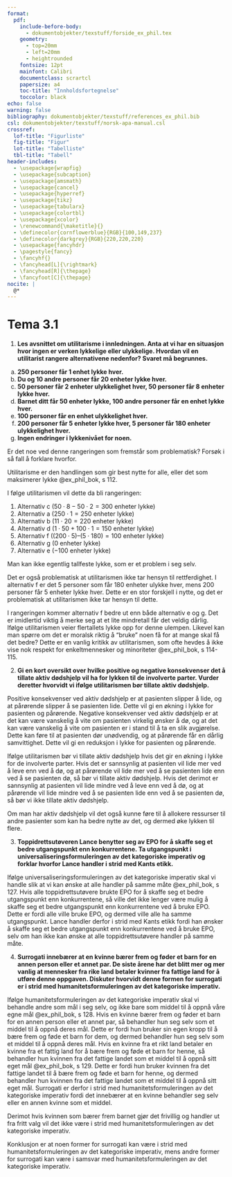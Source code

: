 ```yaml
---
format: 
  pdf:
    include-before-body:
      - dokumentobjekter/texstuff/forside_ex_phil.tex  
    geometry:
      - top=20mm
      - left=20mm
      - heightrounded
    fontsize: 12pt
    mainfont: Calibri
    documentclass: scrartcl
    papersize: a4
    toc-title: "Innholdsfortegnelse"
    toccolor: black
echo: false
warning: false
bibliography: dokumentobjekter/texstuff/references_ex_phil.bib
csl: dokumentobjekter/texstuff/norsk-apa-manual.csl
crossref: 
  lof-title: "Figurliste"
  fig-title: "Figur"
  lot-title: "Tabelliste"
  tbl-title: "Tabell"
header-includes:
  - \usepackage{wrapfig}
  - \usepackage{subcaption}
  - \usepackage{amsmath}
  - \usepackage{cancel}
  - \usepackage{hyperref}
  - \usepackage{tikz}
  - \usepackage{tabularx}
  - \usepackage{colortbl}
  - \usepackage{xcolor}
  - \renewcommand{\maketitle}{}
  - \definecolor{cornflowerblue}{RGB}{100,149,237}
  - \definecolor{darkgrey}{RGB}{220,220,220}
  - \usepackage{fancyhdr}
  - \pagestyle{fancy}
  - \fancyhf{} 
  - \fancyhead[L]{\rightmark}
  - \fancyhead[R]{\thepage}
  - \fancyfoot[C]{\thepage}
nocite: |
  @*
---
```


# Tema 3.1

1.  **Les avsnittet om utilitarisme i innledningen. Anta at vi har en situasjon hvor ingen er verken lykkelige eller ulykkelige. Hvordan vil en utilitarist rangere alternativene nedenfor? Svaret må begrunnes.**

```{=html}
<!-- -->
```
a)  **250 personer får 1 enhet lykke hver.**
b)  **Du og 10 andre personer får 20 enheter lykke hver.**
c)  **50 personer får 2 enheter ulykkelighet hver, 50 personer får 8 enheter lykke hver.**
d)  **Barnet ditt får 50 enheter lykke, 100 andre personer får en enhet lykke hver.**
e)  **100 personer får en enhet ulykkelighet hver.**
f)  **200 personer får 5 enheter lykke hver, 5 personer får 180 enheter ulykkelighet hver.**
g)  **Ingen endringer i lykkenivået for noen.**

Er det noe ved denne rangeringen som fremstår som problematisk? Forsøk i så fall å forklare hvorfor.

Utilitarisme er den handlingen som gir best nytte for alle, eller det som maksimerer lykke @ex_phil_bok, s 112.

I følge utilitarismen vil dette da bli rangeringen:

1.  Alternativ c ($50 \cdot 8 - 50 \cdot 2= 300$ enheter lykke)
2.  Alternativ a ($250 \cdot 1 = 250$ enheter lykke)
3.  Alternativ b ($11 \cdot 20 = 220$ enheter lykke)
4.  Alternativ d ($1 \cdot 50 + 100 \cdot 1 = 150$ enheter lykke)
5.  Alternativ f ($(200 \cdot 5) – (5 \cdot 180) = 100$ enheter lykke)
6.  Alternativ g ($0$ enheter lykke)
7.  Alternativ e ($-100$ enheter lykke)

Man kan ikke egentlig tallfeste lykke, som er et problem i seg selv.

Det er også problematisk at utilitarismen ikke tar hensyn til rettferdighet. I alternativ f er det 5 personer som får 180 enheter ulykke hver, mens 200 personer får 5 enheter lykke hver. Dette er en stor forskjell i nytte, og det er problematisk at utilitarismen ikke tar hensyn til dette.

I rangeringen kommer alternativ f bedre ut enn både alternativ e og g. Det er imidlertid viktig å merke seg at et lite mindretall får det veldig dårlig. Ifølge utilitarismen veier flertallets lykke opp for denne ulempen. Likevel kan man spørre om det er moralsk riktig å "bruke" noen få for at mange skal få det bedre? Dette er en vanlig kritikk av utilitarismen, som ofte hevdes å ikke vise nok respekt for enkeltmennesker og minoriteter @ex_phil_bok, s 114-115.

2.  **Gi en kort oversikt over hvilke positive og negative konsekvenser det å tillate aktiv dødshjelp vil ha for lykken til de involverte parter. Vurder deretter hvorvidt vi ifølge utilitarismen bør tillate aktiv dødshjelp.**

Positive konsekvenser ved aktiv dødshjelp er at pasienten slipper å lide, og at pårørende slipper å se pasienten lide. Dette vil gi en økning i lykke for pasienten og pårørende. Negative konsekvenser ved aktiv dødshjelp er at det kan være vanskelig å vite om pasienten virkelig ønsker å dø, og at det kan være vanskelig å vite om pasienten er i stand til å ta en slik avgjørelse. Dette kan føre til at pasienten dør unødvendig, og at pårørende får en dårlig samvittighet. Dette vil gi en reduksjon i lykke for pasienten og pårørende.

Ifølge utilitarismen bør vi tillate aktiv dødshjelp hvis det gir en økning i lykke for de involverte parter. Hvis det er sannsynlig at pasienten vil lide mer ved å leve enn ved å dø, og at pårørende vil lide mer ved å se pasienten lide enn ved å se pasienten dø, så bør vi tillate aktiv dødshjelp. Hvis det derimot er sannsynlig at pasienten vil lide mindre ved å leve enn ved å dø, og at pårørende vil lide mindre ved å se pasienten lide enn ved å se pasienten dø, så bør vi ikke tillate aktiv dødshjelp.

Om man har aktiv dødshjelp vil det også kunne føre til å allokere ressurser til andre pasienter som kan ha bedre nytte av det, og dermed øke lykken til flere.

3.  **Toppidrettsutøveren Lance benytter seg av EPO for å skaffe seg et bedre utgangspunkt enn konkurrentene. Ta utgangspunkt i universaliseringsformuleringen av det kategoriske imperativ og forklar hvorfor Lance handler i strid med Kants etikk.**

Ifølge universaliseringsformuleringen av det kategoriske imperativ skal vi handle slik at vi kan ønske at alle handler på samme måte @ex_phil_bok, s 127. Hvis alle toppidrettsutøvere brukte EPO for å skaffe seg et bedre utgangspunkt enn konkurrentene, så ville det ikke lenger være mulig å skaffe seg et bedre utgangspunkt enn konkurrentene ved å bruke EPO. Dette er fordi alle ville bruke EPO, og dermed ville alle ha samme utgangspunkt. Lance handler derfor i strid med Kants etikk fordi han ønsker å skaffe seg et bedre utgangspunkt enn konkurrentene ved å bruke EPO, selv om han ikke kan ønske at alle toppidrettsutøvere handler på samme måte.

4.  **Surrogati innebærer at en kvinne bærer frem og føder et barn for en annen person eller et annet par. De siste årene har det blitt mer og mer vanlig at mennesker fra rike land betaler kvinner fra fattige land for å utføre denne oppgaven. Diskuter hvorvidt denne formen for surrogati er i strid med humanitetsformuleringen av det kategoriske imperativ.**

Ifølge humanitetsformuleringen av det kategoriske imperativ skal vi behandle andre som mål i seg selv, og ikke bare som middel til å oppnå våre egne mål @ex_phil_bok, s  128. Hvis en kvinne bærer frem og føder et barn for en annen person eller et annet par, så behandler hun seg selv som et middel til å oppnå deres mål. Dette er fordi hun bruker sin egen kropp til å bære frem og føde et barn for dem, og dermed behandler hun seg selv som et middel til å oppnå deres mål. Hvis en kvinne fra et rikt land betaler en kvinne fra et fattig land for å bære frem og føde et barn for henne, så behandler hun kvinnen fra det fattige landet som et middel til å oppnå sitt eget mål @ex_phil_bok, s 129. Dette er fordi hun bruker kvinnen fra det fattige landet til å bære frem og føde et barn for henne, og dermed behandler hun kvinnen fra det fattige landet som et middel til å oppnå sitt eget mål. Surrogati er derfor i strid med humanitetsformuleringen av det kategoriske imperativ fordi det innebærer at en kvinne behandler seg selv eller en annen kvinne som et middel.

Derimot hvis kvinnen som bærer frem barnet gjør det frivillig og handler ut fra fritt valg vil det ikke være i strid med humanitetsformuleringen av det kategoriske imperativ.

Konklusjon er at noen former for surrogati kan være i strid med humanitetsformuleringen av det kategoriske imperativ, mens andre former for surrogati kan være i samsvar med humanitetsformuleringen av det kategoriske imperativ.

\clearpage
